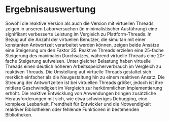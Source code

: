 # Ergebnisauswertung

Sowohl die reaktive Version als auch die Version mit virtuellen Threads zeigen in unseren Laborversuchen (in
minimalistischer Ausführung) eine signifikant verbesserte Leistung im Vergleich zu Plattform-Threads. In Bezug
auf die Anzahl der virtuellen Benutzer, die simultan mit einer konstanten Antwortzeit verarbeitet werden können,
zeigen beide Ansätze eine Steigerung um den Faktor 35. Reaktive Threads erzielen eine 25-fache Steigerung des
maximalen Durchsatzes, während virtuelle Threads eine 20-fache Steigerung aufweisen. Unter gleicher Belastung
haben virtuelle Threads einen deutlich höheren Arbeitsspeicherverbrauch im Vergleich zu reaktiven Threads. Die
Umstellung auf virtuelle Threads gestaltet sich merklich einfacher als die Neugestaltung hin zu einem reaktiven
Ansatz. Die Streuung der Antwortzeiten ist bei virtuellen Threads größer, jedoch ist ihre mittlere Geschwindigkeit
im Vergleich zur herkömmlichen Implementierung erhöht. Die reaktive Entwicklung von Anwendungen bringen zusätzliche
Herausforderungen mit sich, wie etwa schwieriges Debugging, eine komplexe Lesbarkeit, Fremdheit für Entwickler
und die Notwendigkeit reaktiver Bibliotheken oder fehlende Funktionen in bestehenden Bibliotheken.
